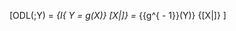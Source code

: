 \[ODL(\phi ;Y) = \int\limits_\user1{X} {I\{ Y = g(X)\} [X|\phi ]}  = \int\limits_{{g^{ - 1}}(Y)} {[X|\phi ]} \]